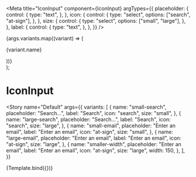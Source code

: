 
<Meta
  title="IconInput"
  component={IconInput}
  argTypes={{
    placeholder: {
      control: {
        type: "text",
      },
    },
    icon: {
      control: {
        type: "select",
        options: ["search", "at-sign"],
      },
    },
    size: {
      control: {
        type: "select",
        options: ["small", "large"],
      },
    },
    label: {
      control: {
        type: "text",
      },
    },
  }}
/>

  <div style={{ display: "grid", gap: "2rem" }}>
    {args.variants.map((variant) => (
      <div>
        <p style={{ marginBottom: "1rem" }}>{variant.name}</p>
        <IconInput {...variant} />
      </div>
    ))}
  </div>
);

# IconInput

<Story
  name="Default"
  args={{
    variants: [
      {
        name: "small-search",
        placeholder: "Search…",
        label: "Search",
        icon: "search",
        size: "small",
      },
      {
        name: "large-search",
        placeholder: "Search…",
        label: "Search",
        icon: "search",
        size: "large",
      },
      {
        name: "small-email",
        placeholder: "Enter an email",
        label: "Enter an email",
        icon: "at-sign",
        size: "small",
      },
      {
        name: "large-email",
        placeholder: "Enter an email",
        label: "Enter an email",
        icon: "at-sign",
        size: "large",
      },
      {
        name: "smaller-width",
        placeholder: "Enter an email",
        label: "Enter an email",
        icon: "at-sign",
        size: "large",
        width: 150,
      },
    ],
  }}
>
  {Template.bind({})}
</Story>
